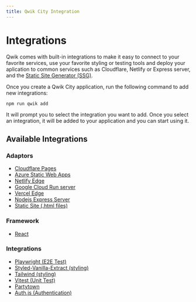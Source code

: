 ```yaml
---
title: Qwik City Integration
---
```


# Integrations

Qwik comes with built-in integrations to make it easy to connect to your favorite services, use your favorite styling or testing tools and deploy your aplication to common services such as Cloudflare, Netlify or Express server, and the [Static Site Generator (SSG)](/qwikcity/guides/static-site-generation/index.mdx).

Once you create a Qwik City application, run the following command to add new integrations:

```shell
npm run qwik add
```

It will prompt you to select the integration you want to add. Once you select an integration, it will be added to your application and you can start using it.

## Available Integrations

### Adaptors

- [Cloudflare Pages](/integrations/deployments/cloudflare-pages/index.mdx)
- [Azure Static Web Apps](/integrations/deployments/azure-swa/index.mdx)
- [Netlify Edge](/integrations/deployments/netlify-edge/index.mdx)
- [Google Cloud Run server](/integrations/deployments/gcp-cloud-run/index.mdx)
- [Vercel Edge](/integrations/deployments/vercel-edge/index.mdx)
- [Nodejs Express Server](/integrations/deployments/node/index.mdx)
- [Static Site (.html files)](/qwikcity/guides/static-site-generation/index.mdx)

### Framework

- [React](/integrations/integration/react/index.mdx)

### Integrations

- [Playwright (E2E Test)](/integrations/integration/playwright/index.mdx)
- [Styled-Vanilla-Extract (styling)](/integrations/integration/styled-vanilla-extract/index.mdx)
- [Tailwind (styling)](/integrations/integration/tailwind/index.mdx)
- [Vitest (Unit Test)](/integrations/integration/vitest/index.mdx)
- [Partytown](/integrations/integration/partytown/index.mdx)
- [Auth.js (Authentication)](/integrations/integration/authjs/index.mdx)
